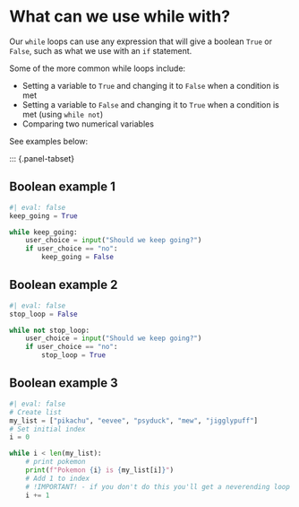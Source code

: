 # What can we use while with? 

Our `while` loops can use any expression that will give a boolean `True` or `False`, such as what we use with an `if` statement. 

Some of the more common while loops include: 

-  Setting a variable to `True` and changing it to `False` when a condition is met 
-  Setting a variable to `False` and changing it to `True` when a condition is met (using `while not`)
-  Comparing two numerical variables 

See examples below: 

::: {.panel-tabset}

## Boolean example 1

```python
#| eval: false
keep_going = True 

while keep_going:
    user_choice = input("Should we keep going?") 
    if user_choice == "no":
        keep_going = False 
```

## Boolean example 2

```python
#| eval: false
stop_loop = False 

while not stop_loop:
    user_choice = input("Should we keep going?") 
    if user_choice == "no":
        stop_loop = True 
```

## Boolean example 3

```python
#| eval: false
# Create list
my_list = ["pikachu", "eevee", "psyduck", "mew", "jigglypuff"]
# Set initial index
i = 0

while i < len(my_list):
    # print pokemon
    print(f"Pokemon {i} is {my_list[i]}")
    # Add 1 to index 
    # !IMPORTANT! - if you don't do this you'll get a neverending loop
    i += 1
```
